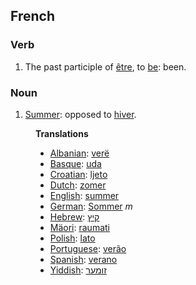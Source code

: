 ==French==
===Verb===
# The past participle of [[être]], to [[be]]: been.
===Noun===
# [[Summer]]: opposed to [[hiver]].

:'''Translations'''
:*[[Albanian]]: [[verë]]
:*[[Basque]]: [[uda]]
:*[[Croatian]]: [[ljeto]]
:*[[Dutch]]: [[zomer]]
:*[[English]]: [[summer]]
:*[[German]]: [[Sommer]] ''m''
:*[[Hebrew]]: [[קיץ]]
:*[[Mäori]]: [[raumati]]
:*[[Polish]]: [[lato]]
:*[[Portuguese]]: [[verão]]
:*[[Spanish]]: [[verano]]
:*[[Yiddish]]: [[זומער]]